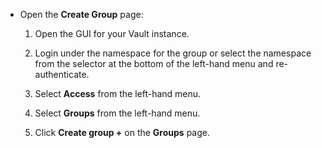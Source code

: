 - Open the **Create Group** page:

    1. Open the GUI for your Vault instance.

    1. Login under the namespace for the group or select the namespace from the
       selector at the bottom of the left-hand menu and re-authenticate.

    1. Select **Access** from the left-hand menu.

    1. Select **Groups** from the left-hand menu.

    1. Click **Create group +** on the **Groups** page.